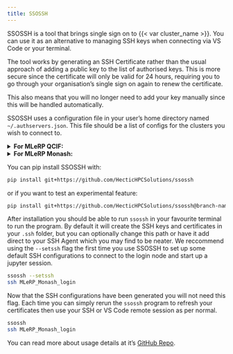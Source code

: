 ```yaml
---
title: SSOSSH
---
```


SSOSSH is a tool that brings single sign on to {{< var cluster_name >}}. You can use it as an alternative to managing SSH keys when connecting via VS Code or your terminal.

The tool works by generating an SSH Certificate rather than the usual approach of adding a public key to the list of authorised keys. This is more secure since the certificate will only be valid for 24 hours, requiring you to go through your organisation's single sign on again to renew the certificate. 

This also means that you will no longer need to add your key manually since this will be handled automatically.

SSOSSH uses a configuration file in your user's home directory named `~/.authservers.json`. This file should be a list of configs for the clusters you wish to connect to. 

<details>
<summary><b>For MLeRP QCIF:</b></summary>
<br>
```json
[
    {
        "authorise": "https://sshauthz.cloud.cvl.org.au/pysshauthz/oauth2/oauth/authorize/choose",
        "base": "https://sshauthz.cloud.cvl.org.au/pysshauthz/oauth2/",
        "cafingerprint": "SHA256:ywDDZvIbx7B2AxujVIsW433fd4Sl1aZ0wl4FFsCRX/E",
        "client_id": "Q96kt2Vtw6S78dpORktM81DH",
        "desc": "<div>MLeRP</div>",
        "icon": null,
        "login": "{{< var qcif_login >}}",
        "logout": "https://sshauthz.cloud.cvl.org.au/pysshauthz/oauth2/logout",
        "name": "MLeRP_Monash",
        "proxy": "/nfs/opt/sv2/sshnc.sh",
        "scope": "user:email",
        "sign": "https://sshauthz.cloud.cvl.org.au/pysshauthz/sign/mlerp_users/api/v1/sign_key"
    }
]
```
</details>

<details>
<summary><b>For MLeRP Monash:</b></summary>
<br>
```json
[
    {
        "authorise": "https://sshauthz.cloud.cvl.org.au/pysshauthz/oauth2/oauth/authorize/choose",
        "base": "https://sshauthz.cloud.cvl.org.au/pysshauthz/oauth2/",
        "cafingerprint": "SHA256:ywDDZvIbx7B2AxujVIsW433fd4Sl1aZ0wl4FFsCRX/E",
        "client_id": "Q96kt2Vtw6S78dpORktM81DH",
        "desc": "<div>MLeRP</div>",
        "icon": null,
        "login": "{{< var monash_login >}}",
        "logout": "https://sshauthz.cloud.cvl.org.au/pysshauthz/oauth2/logout",
        "name": "MLeRP_QCIF",
        "proxy": "/apps/strudel2/strudel_apps/sshnc.sh",
        "scope": "user:email",
        "sign": "https://sshauthz.cloud.cvl.org.au/pysshauthz/sign/mlerp_users/api/v1/sign_key"
    }
]
```
</details>

You can pip install SSOSSH with: 
```bash
pip install git+https://github.com/HecticHPCSolutions/ssossh
```
or if you want to test an experimental feature:
```bash
pip install git+https://github.com/HecticHPCSolutions/ssossh@branch-name
```

After installation you should be able to run `ssossh` in your favourite terminal to run the program. By default it will create the SSH keys and certificates in your `.ssh` folder, but you can optionally change this path or have it add direct to your SSH Agent which you may find to be neater. We reccommend using the `--setssh` flag the first time you use SSOSSH to set up some default SSH configurations to connect to the login node and start up a jupyter session.

```bash
ssossh --setssh
ssh MLeRP_Monash_login
```

Now that the SSH configurations have been generated you will not need this flag. Each time you can simply rerun the `ssossh` program to refresh your certificates then use your SSH or VS Code remote session as per normal.

```bash
ssossh
ssh MLeRP_Monash_login
```

You can read more about usage details at it's [GitHub Repo](https://github.com/HecticHPCSolutions/ssossh).